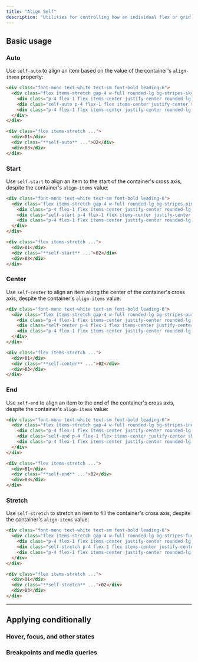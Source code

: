 ```yaml
---
title: "Align Self"
description: "Utilities for controlling how an individual flex or grid item is positioned along its container's cross axis."
---
```




## Basic usage

### Auto

Use `self-auto` to align an item based on the value of the container's `align-items` property:

```html {{ example: true }}
<div class="font-mono text-white text-sm font-bold leading-6">
  <div class="flex items-stretch gap-4 w-full rounded-lg bg-stripes-sky h-24">
    <div class="p-4 flex-1 flex items-center justify-center rounded-lg bg-sky-300 dark:bg-sky-800 dark:text-sky-500">01</div>
    <div class="self-auto p-4 flex-1 flex items-center justify-center shadow-lg rounded-lg bg-sky-500">02</div>
    <div class="p-4 flex-1 flex items-center justify-center rounded-lg bg-sky-300 dark:bg-sky-800 dark:text-sky-500">03</div>
  </div>
</div>
```

```html
<div class="flex items-stretch ...">
  <div>01</div>
  <div class="**self-auto** ...">02</div>
  <div>03</div>
</div>
```

### Start

Use `self-start` to align an item to the start of the container's cross axis, despite the container's `align-items` value:

```html {{ example: true }}
<div class="font-mono text-white text-sm font-bold leading-6">
  <div class="flex items-stretch gap-4 w-full rounded-lg bg-stripes-pink h-24">
    <div class="p-4 flex-1 flex items-center justify-center rounded-lg bg-pink-300 dark:bg-pink-800 dark:text-pink-400">01</div>
    <div class="self-start p-4 flex-1 flex items-center justify-center shadow-lg rounded-lg bg-pink-500">02</div>
    <div class="p-4 flex-1 flex items-center justify-center rounded-lg bg-pink-300 dark:bg-pink-800 dark:text-pink-400">03</div>
  </div>
</div>
```

```html
<div class="flex items-stretch ...">
  <div>01</div>
  <div class="**self-start** ...">02</div>
  <div>03</div>
</div>
```

### Center

Use `self-center` to align an item along the center of the container's cross axis, despite the container's `align-items` value:

```html {{ example: true }}
<div class="font-mono text-white text-sm font-bold leading-6">
  <div class="flex items-stretch gap-4 w-full rounded-lg bg-stripes-purple h-24">
    <div class="p-4 flex-1 flex items-center justify-center rounded-lg bg-purple-300 dark:bg-purple-800 dark:text-purple-400">01</div>
    <div class="self-center p-4 flex-1 flex items-center justify-center shadow-lg rounded-lg bg-purple-500">02</div>
    <div class="p-4 flex-1 flex items-center justify-center rounded-lg bg-purple-300 dark:bg-purple-800 dark:text-purple-400">03</div>
  </div>
</div>
```

```html
<div class="flex items-stretch ...">
  <div>01</div>
  <div class="**self-center** ...">02</div>
  <div>03</div>
</div>
```

### End

Use `self-end` to align an item to the end of the container's cross axis, despite the container's `align-items` value:

```html {{ example: true }}
<div class="font-mono text-white text-sm font-bold leading-6">
  <div class="flex items-stretch gap-4 w-full rounded-lg bg-stripes-indigo h-24">
    <div class="p-4 flex-1 flex items-center justify-center rounded-lg bg-indigo-300 dark:bg-indigo-800 dark:text-indigo-400">01</div>
    <div class="self-end p-4 flex-1 flex items-center justify-center shadow-lg rounded-lg bg-indigo-500">02</div>
    <div class="p-4 flex-1 flex items-center justify-center rounded-lg bg-indigo-300 dark:bg-indigo-800 dark:text-indigo-400">03</div>
  </div>
</div>
```

```html
<div class="flex items-stretch ...">
  <div>01</div>
  <div class="**self-end** ...">02</div>
  <div>03</div>
</div>
```

### Stretch

Use `self-stretch` to stretch an item to fill the container's cross axis, despite the container's `align-items` value:

```html {{ example: true }}
<div class="font-mono text-white text-sm font-bold leading-6">
  <div class="flex items-stretch gap-4 w-full rounded-lg bg-stripes-fuchsia h-24">
    <div class="p-4 flex-1 flex items-center justify-center rounded-lg bg-fuchsia-300 dark:bg-fuchsia-800 dark:text-fuchsia-400">01</div>
    <div class="self-stretch p-4 flex-1 flex items-center justify-center shadow-lg rounded-lg bg-fuchsia-500">02</div>
    <div class="p-4 flex-1 flex items-center justify-center rounded-lg bg-fuchsia-300 dark:bg-fuchsia-800 dark:text-fuchsia-400">03</div>
  </div>
</div>
```

```html
<div class="flex items-stretch ...">
  <div>01</div>
  <div class="**self-stretch** ...">02</div>
  <div>03</div>
</div>
```

---

## <Heading ignore>Applying conditionally</Heading>

### <Heading ignore>Hover, focus, and other states</Heading>

<HoverFocusAndOtherStates defaultClass="self-auto" featuredClass="self-end" />

### <Heading ignore>Breakpoints and media queries</Heading>

<BreakpointsAndMediaQueries defaultClass="self-auto" featuredClass="self-end" />
